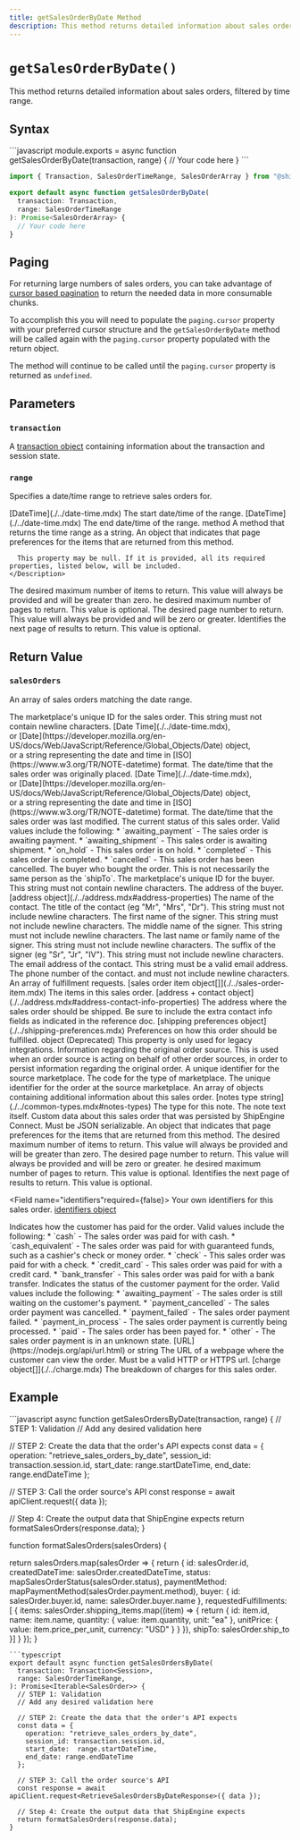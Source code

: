 ```yaml
---
title: getSalesOrderByDate Method
description: This method returns detailed information about sales orders, filtered by time range.
---
```



`getSalesOrderByDate()`
===========================
This method returns detailed information about sales orders, filtered by time range.


Syntax
-----------------------------------------------
<CodeWrapper>
```javascript
module.exports = async function getSalesOrderByDate(transaction, range) {
  // Your code here
}
```

```typescript
import { Transaction, SalesOrderTimeRange, SalesOrderArray } from "@shipengine/connect";

export default async function getSalesOrderByDate(
  transaction: Transaction,
  range: SalesOrderTimeRange
): Promise<SalesOrderArray> {
  // Your code here
}
```
</CodeWrapper>

Paging
-------
For returning large numbers of sales orders, you can take advantage of [cursor based pagination](https://jsonapi.org/profiles/ethanresnick/cursor-pagination/#auto-id--cursors)
to return the needed data in more consumable chunks.

To accomplish this you will need to populate the `paging.cursor` property with your preferred cursor structure and the `getSalesOrderByDate` method 
will be called again with the `paging.cursor` property populated with the return object. 

The method will continue to be called until the `paging.cursor` property is returned as `undefined`.

Parameters
-----------------------------------------------

### `transaction`
A [transaction object](../order-transaction.mdx) containing information about the transaction and session state.

### `range`
Specifies a date/time range to retrieve sales orders for.

<Reference>

  <Field name="startDateTime" nullable={true}>
    <Type>
      [DateTime](./../date-time.mdx)
    </Type>
    <Description>
      The start date/time of the range.
    </Description>
  </Field>

  <Field name="endDateTime" nullable={true}>
    <Type>
      [DateTime](./../date-time.mdx)
    </Type>
    <Description>
      The end date/time of the range.
    </Description>
  </Field>

  <Field name="toString" nullable={false}>
    <Type>
      method
    </Type>
    <Description>
      A method that returns the time range as a string.
    </Description>
  </Field>

  <Field name="paging" type="object" nullable={true}>
    <Description>
      An object that indicates that page preferences for the items that are returned from this method.

      This property may be null. If it is provided, all its required properties, listed below, will be included.
    </Description>
  </Field>

  <Field name="paging.pageSize" type="number" nullable={false}>
    <Description>
      The desired maximum number of items to return. This value will always be provided and will be greater than zero.
    </Description>
  </Field>

  <Field name="paging.pageCount" type="number" nullable={false}>
    <Description>
      he desired maximum number of pages to return. This value is optional.
    </Description>
  </Field>

  <Field name="paging.pageNumber" type="number" nullable={true}>
    <Description>
      The desired page number to return. This value will always be provided and will be zero or greater.
    </Description>
  </Field>

  <Field name="paging.cursor" type="string" nullable={true}>
    <Description>
      Identifies the next page of results to return. This value is optional.
    </Description>
  </Field>

</Reference>



Return Value
-----------------------------------------------
### `salesOrders`
An array of sales orders matching the date range.

<Reference>

  <Field name="id" type="string" required={true}>
    <Description>
      The marketplace's unique ID for the sales order. This string must not contain newline characters.
    </Description>
  </Field>

  <Field name="createdDateTime" required={true}>
    <Type>
      [Date Time](./../date-time.mdx), <br/>
      or [Date](https://developer.mozilla.org/en-US/docs/Web/JavaScript/Reference/Global_Objects/Date) object, <br/>
      or a string representing the date and time in [ISO](https://www.w3.org/TR/NOTE-datetime) format.
    </Type>
    <Description>
      The date/time that the sales order was originally placed.
    </Description>
  </Field>

  <Field name="lastModifiedDateTime" required={false}>
    <Type>
      [Date Time](./../date-time.mdx), <br/>
      or [Date](https://developer.mozilla.org/en-US/docs/Web/JavaScript/Reference/Global_Objects/Date) object, <br/>
      or a string representing the date and time in [ISO](https://www.w3.org/TR/NOTE-datetime) format.
    </Type>
    <Description>
      The date/time that the sales order was last modified.
    </Description>
  </Field>

  <Field name="status" type="string" required={true}>
    <Description>
      The current status of this sales order. Valid values include the following:
      * `awaiting_payment` - The sales order is awaiting payment.
      * `awaiting_shipment` - This sales order is awaiting shipment.
      * `on_hold` - This sales order is on hold.
      * `completed` - This sales order is completed.
      * `cancelled` - This sales order has been cancelled.
    </Description>
  </Field>

  <Field name="buyer" type="object" required={true}>
    <Description>
      The buyer who bought the order. This is not necessarily the same person as the `shipTo`.
    </Description>
  </Field>

 <Field name="buyer.id" type="string" required={false}>
    <Description>
      The marketplace's unique ID for the buyer. This string must not contain newline characters.
    </Description>
  </Field>

 <Field name="buyer.address" required={false}>
    <Description>
      The address of the buyer.
    </Description>
    <Type>
      [address object](./../address.mdx#address-properties)
    </Type>
  </Field>

 <Field name="buyer.name" type="object"  required={true}>
     <Description>
       The name of the contact.
     </Description>
   </Field>

   <Field name="buyer.name.title" type="string" nullablerequired={false}>
     <Description>
       The title of the contact (eg "Mr", "Mrs", "Dr"). This string must not include newline characters.
     </Description>
   </Field>

   <Field name="buyer.name.given" type="string" required={true}>
     <Description>
       The first name of the signer. This string must not include newline characters.
     </Description>
   </Field>

   <Field name="buyer.name.middle" type="string"  required={false}>
     <Description>
       The middle name of the signer. This string must not include newline characters.
     </Description>
   </Field>

   <Field name="buyer.name.family" type="string"  required={false}>
     <Description>
       The last name or family name of the signer. This string must not include newline characters.
     </Description>
   </Field>

   <Field name="buyer.name.suffix" type="string" required={false}>
     <Description>
       The suffix of the signer (eg "Sr", "Jr", "IV"). This string must not include newline characters.
     </Description>
   </Field>

   <Field name="buyer.email" type="string" required={false}>
     <Description>
       The email address of the contact. This string must be a valid email address.
     </Description>
   </Field>

   <Field name="buyer.phoneNumber" type="string" required={false}>
     <Description>
       The phone number of the contact.
           and must not include newline characters.
     </Description>
   </Field>



  <Field name="requestedFulfillments" type="object[]" required={true}>
    <Description>
      An array of fulfillment requests.
    </Description>
  </Field>

  <Field name="requestedFulfillments[].items" required={true}>
    <Type>
      [sales order item object[]](./../sales-order-item.mdx)
    </Type>
    <Description>
      The items in this sales order.
    </Description>
  </Field>

  <Field name="requestedFulfillments[].shipTo" required={true}>
    <Type>
      [address + contact object](./../address.mdx#address-contact-info-properties)
    </Type>
    <Description>
      The address where the sales order should be shipped. Be sure to include the extra contact info fields as indicated in the reference doc.
    </Description>
  </Field>

  <Field name="requestedFulfillments[].shippingPreferences" required={false}>
    <Type>
      [shipping preferences object](./../shipping-preferences.mdx)
    </Type>
    <Description>
      Preferences on how this order should be fulfilled.
    </Description>
  </Field>

  <Field name="requestedFulfillments[].extensions" required={false}>
    <Type>
      object
    </Type>
    <Description>
      (Deprecated) This property is only used for legacy integrations.
    </Description>
  </Field>

  <Field name="originalOrderSource" type="object" required={false}>
    <Description>
      Information regarding the original order source. This is used when an order source is acting on behalf of other order sources, in order to persist information regarding the original order.
    </Description>
  </Field>

  <Field name="originalOrderSource.sourceId" type="string" required={true}>
    <Description>
      A unique identifier for the source marketplace.
    </Description>
  </Field>

  <Field name="originalOrderSource.marketplaceCode" type="string" required={true}>
    <Description>
      The code for the type of marketplace.
    </Description>
  </Field>

  <Field name="originalOrderSource.orderId" type="string" required={true}>
    <Description>
      The unique identifier for the order at the source marketplace.
    </Description>
  </Field>

  <Field name="notes" type="object[]" required={false}>
    <Description>
      An array of objects containing additional information about this sales order.
    </Description>
  </Field>

  <Field name="notes[].type" required={true}>
    <Type>
      [notes type string](./../common-types.mdx#notes-types)
    </Type>
    <Description>
      The type for this note.
    </Description>
  </Field>

  <Field name="notes[].text" type="string" required={true}>
    <Description>
      The note text itself.
    </Description>
  </Field>

  <Field name="metadata" type="object" required={false}>
    <Description>
      Custom data about this sales order that was persisted by ShipEngine Connect. Must be JSON serializable.
    </Description>
  </Field>

  <Field name="paging" type="object" required={false}>
    <Description>
      An object that indicates that page preferences for the items that are returned from this method.
    </Description>
  </Field>

  <Field name="paging.pageSize" type="number" required={false}>
    <Description>
      The desired maximum number of items to return. This value will always be provided and will be greater than zero.
    </Description>
  </Field>

  <Field name="paging.pageNumber" type="number" required={false}>
    <Description>
      The desired page number to return. This value will always be provided and will be zero or greater.
    </Description>
  </Field>

  <Field name="paging.pageCount" type="number" required={false}>
    <Description>
      he desired maximum number of pages to return. This value is optional.
    </Description>
  </Field>

  <Field name="paging.cursor" type="string" required={false}>
    <Description>
      Identifies the next page of results to return. This value is optional.
    </Description>
  </Field>

  <Field name="identifiers"required={false}>
    <Description>
      Your own identifiers for this sales order.
    </Description>
    <Type>
      [identifiers object](./../identifiers-object.mdx)
    </Type>
  </Field>

  <Field name="paymentMethod" type="string" required={false}>
    <Description>
      Indicates how the customer has paid for the order. Valid values include the following:
      * `cash` - The sales order was paid for with cash.
      * `cash_equivalent` - The sales order was paid for with guaranteed funds, such as a cashier's check or money order.
      * `check` - This sales order was paid for with a check.
      * `credit_card` - This sales order was paid for with a credit card.
      * `bank_transfer` - This sales order was paid for with a bank transfer.
    </Description>
  </Field>

  <Field name="paymentStatus" type="string" required={false}>
    <Description>
      Indicates the status of the customer payment for the order. Valid values include the following:
      * `awaiting_payment` - The sales order is still waiting on the customer's payment.
      * `payment_cancelled` - The sales order payment was cancelled.
      * `payment_failed` - The sales order payment failed.
      * `payment_in_process` - The sales order payment is currently being processed.
      * `paid` - The sales order has been payed for.
      * `other` - The sales order payment is in an unknown state.
    </Description>
  </Field>

  <Field name="orderURL" required={false}>
    <Type>
      [URL](https://nodejs.org/api/url.html) or string
    </Type>
    <Description>
      The URL of a webpage where the customer can view the order.  Must be a valid HTTP or HTTPS url.
    </Description>
  </Field>

 <Field name="charges" required={false}>
    <Type>
      [charge object[]](./../charge.mdx)
    </Type>
    <Description>
      The breakdown of charges for this sales order.
    </Description>
  </Field>

</Reference>



Example
-----------------------------------------------
<CodeWrapper>
```javascript
async function getSalesOrdersByDate(transaction, range) {
  // STEP 1: Validation
  // Add any desired validation here

  // STEP 2: Create the data that the order's API expects
  const data = {
    operation: "retrieve_sales_orders_by_date",
    session_id: transaction.session.id,
    start_date:  range.startDateTime,
    end_date: range.endDateTime
  };

  // STEP 3: Call the order source's API
  const response = await apiClient.request({ data });

  // Step 4: Create the output data that ShipEngine expects
  return formatSalesOrders(response.data);
}

function formatSalesOrders(salesOrders) {

  return salesOrders.map(salesOrder => {
    return {
      id: salesOrder.id,
      createdDateTime: salesOrder.createdDateTime,
      status: mapSalesOrderStatus(salesOrder.status),
      paymentMethod: mapPaymentMethod(salesOrder.payment.method),
      buyer: {
        id: salesOrder.buyer.id,
        name: salesOrder.buyer.name
      },
      requestedFulfillments: [
        {
          items: salesOrder.shipping_items.map((item) => {
            return {
              id: item.id,
              name: item.name,
              quantity: {
                value: item.quantity,
                unit: "ea"
              },
              unitPrice: {
                value: item.price_per_unit,
                currency: "USD"
              }
            }
        }),
        shipTo: salesOrder.ship_to
      }]
    }
  });
}
```
```typescript
export default async function getSalesOrdersByDate(
  transaction: Transaction<Session>,
  range: SalesOrderTimeRange,
): Promise<Iterable<SalesOrder>> {
  // STEP 1: Validation
  // Add any desired validation here

  // STEP 2: Create the data that the order's API expects
  const data = {
    operation: "retrieve_sales_orders_by_date",
    session_id: transaction.session.id,
    start_date:  range.startDateTime,
    end_date: range.endDateTime
  };

  // STEP 3: Call the order source's API
  const response = await apiClient.request<RetrieveSalesOrdersByDateResponse>({ data });

  // Step 4: Create the output data that ShipEngine expects
  return formatSalesOrders(response.data);
}
```
</CodeWrapper>
